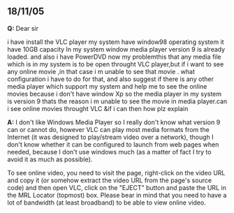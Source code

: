 == 18/11/05 ==
'''Q:''' Dear sir 

i have install the VLC player my system have window98 operating system it have 10GB capacity In my system window media player version 9 is already loaded. and also i have PowerDVD now my problemthis that any media file which is in my system is to be open throught VLC player,but if i want to see any online movie ,in that case i m unable to see that movie . what configuration i have to do for that, and also suggest if there is any other media player which support my system and help me to see the online movies because i don't have window Xp so the media player in my system is version 9 thats the reason i m unable to see the movie in media player.can i see online movies throught VLC &if i can then how plz explain 

'''A:''' I don't like Windows Media Player so I really don't know what version 9 can or cannot do, however VLC can play most media formats from the Internet (it was designed to play/stream video over a network), though I don't know whether it can be configured to launch from web pages when needed, because I don't use windows much (as a matter of fact I try to avoid it as much as possible).

To see online video, you need to visit the page, right-click on the video URL and copy it (or somehow extract the video URL from the page's source code) and then open VLC, click on the "EJECT" button and paste  the URL in the MRL Locator (topmost) box.
Please bear in mind that you need to have a lot of bandwidth (at least broadband) to be able to view online video.